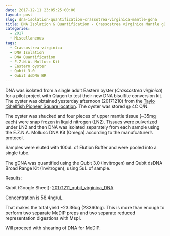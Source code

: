 ```yaml
---
date: 2017-12-11 23:05:25+00:00
layout: post
slug: dna-isolation-quantification-crassotrea-virginica-mantle-gdna
title: DNA Isolation & Quantification - Crassostrea virginica Mantle gDNA
categories:
  - 2017
  - Miscellaneous
tags:
  - Crassostrea virginica
  - DNA Isolation
  - DNA Quantification
  - E.Z.N.A. Mollusc Kit
  - Eastern oyster
  - Qubit 3.0
  - Qubit dsDNA BR
---
```


DNA was isolated from a single adult Eastern oyster (_Crassostrea virginica_) for a pilot project with Qiagen to test their new DNA bisulfite conversion kit. The oyster was obtained yesterday afternoon (20171210) from the [Taylo rShellfish Pioneer Square location](https://www.taylorshellfishfarms.com/location/pioneer-square). The oyster was stored @ 4C O/N.

The oyster was shucked and four pieces of upper mantle tissue (~35mg each) were snap frozen in liquid nitrogen (LN2). Tissues were pulverized under LN2 and then DNA was isolated separately from each sample using the E.Z.N.A. Mollusc DNA Kit (Omega) according to the manufcaturer's protocol.

Samples were eluted with 100uL of Elution Buffer and were pooled into a single tube.

The gDNA was quantified using the Qubit 3.0 (Invitrogen) and Qubit dsDNA Broad Range Kit (Invitrogen), using 5uL of sample.

Results:

Qubit (Google Sheet): [20171211_qubit_virginica_DNA](https://docs.google.com/spreadsheets/d/1C35zyjc10GNtBt-7z_BBr0Z_ArCZx91H5-Mc05C4evg/edit?usp=sharing)

Concentration is 58.4ng/uL.

That makes the total yield ~23.36ug (23360ng). This is more than enough to perform two separate MeDIP preps and two separate reduced representation digestions with MspI.

Will proceed with shearing of DNA for MeDIP.

